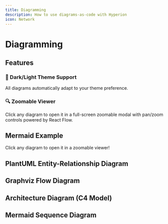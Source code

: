 ```yaml
---
title: Diagramming
description: How to use diagrams-as-code with Hyperion
icon: Network
---
```


# Diagramming

## Features

### 🎨 Dark/Light Theme Support

All diagrams automatically adapt to your theme preference.

### 🔍 Zoomable Viewer

Click any diagram to open it in a full-screen zoomable modal with pan/zoom controls powered by React Flow.

## Mermaid Example

Click any diagram to open it in a zoomable viewer!

<Diagram
  lang="mermaid"
  chart="
graph TD;
subgraph AA [Consumers]
A[Mobile app];
B[Web app];
C[Node.js client];
end
subgraph BB [Services]
E[REST API];
F[GraphQL API];
G[SOAP API];
end
Z[GraphQL API];
A --> Z;
B --> Z;
C --> Z;
Z --> E;
Z --> F;
Z --> G;"
/>

## PlantUML Entity-Relationship Diagram

<Diagram lang="plantuml" path="erd.puml" alt="Entity Relationship Diagram" />

## Graphviz Flow Diagram

<Diagram lang="graphviz" path="flow.dot" alt="Processing Flow" />

## Architecture Diagram (C4 Model)

<Diagram lang="plantuml" path="architecture.puml" alt="System Architecture" />

## Mermaid Sequence Diagram

<Diagram
  lang="mermaid"
  chart="sequenceDiagram
    participant Client
    participant Docs
    participant API
    participant Kroki
    Client->>Docs: Request page
    Docs->>API: Fetch diagram
    API->>Kroki: Render PlantUML
    Kroki->>API: Return SVG
    API->>Docs: Return image
    Docs->>Client: Display page
  "
/>
